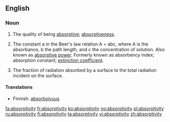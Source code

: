 ==English==

===Noun===
{{en-noun|absorptivit|ies}}

# The quality of being [[absorptive]]; [[absorptiveness]].
# {{analytical chemistry}} The constant a in the Beer's law relation A = abc, where A is the absorbance, b the path length, and c the concentration of solution. Also known as [[absorptive power]]. Formerly known as absorbency index; absorption constant; [[extinction coefficient]].
# {{thermodynamics}} The fraction of radiation absorbed by a surface to the total radiation incident on the surface.

====Translations====
* Finnish: [[absorboivuus]]

[[fa:absorptivity]]
[[fr:absorptivity]]
[[ko:absorptivity]]
[[no:absorptivity]]
[[pl:absorptivity]]
[[ru:absorptivity]]
[[fi:absorptivity]]
[[ta:absorptivity]]
[[vi:absorptivity]]
[[zh:absorptivity]]